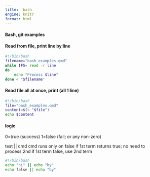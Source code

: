```yaml
---
title:  bash
engine: knitr
format: html
---
```


####  Bash, git examples


#### Read from file, print line by line
```bash
#!/bin/bash
filename="bash_examples.qmd"
while IFS= read -r line
do
	echo "Process $line"
done < "$filename"
```

#### Read file all at once, print (all 1 line)
```bash
#!/bin/bash
file="bash_examples.qmd"
content=$(< "$file")
echo $content
```


#### logic
0=true (success)
1=false (fail; or any non-zero)

test || cmd  cmd runs only on false 
if 1st term returns true; no need to process 2nd
if 1st term false, use 2nd term
```bash
#!/bin/bash
echo "hi" || echo "by" 
echo false || echo "by"
```

